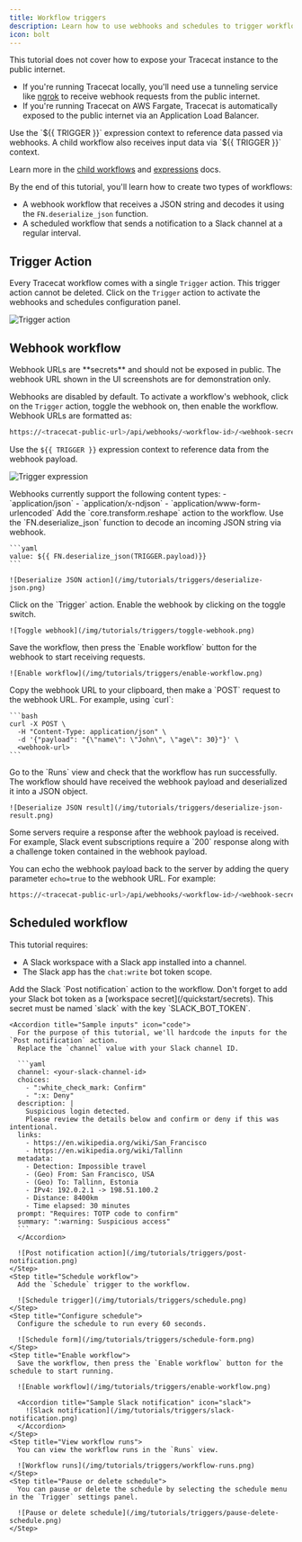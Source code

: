 ```yaml
---
title: Workflow triggers
description: Learn how to use webhooks and schedules to trigger workflows.
icon: bolt
---
```


<Note>
  This tutorial does not cover how to expose your Tracecat instance to the public internet.

  - If you're running Tracecat locally, you'll need use a tunneling service like [ngrok](https://ngrok.com/) to receive webhook requests from the public internet.
  - If you're running Tracecat on AWS Fargate, Tracecat is automatically exposed to the public internet via an Application Load Balancer.
</Note>

<Info>
  Use the `${{ TRIGGER }}` expression context to reference data passed via webhooks.
  A child workflow also receives input data via `${{ TRIGGER }}` context.

  Learn more in the [child workflows](/tutorials/child-workflows) and [expressions](/quickstart/expressions#trigger-context) docs.
</Info>

By the end of this tutorial, you'll learn how to create two types of workflows:

- A webhook workflow that receives a JSON string and decodes it using the `FN.deserialize_json` function.
- A scheduled workflow that sends a notification to a Slack channel at a regular interval.

## Trigger Action

Every Tracecat workflow comes with a single `Trigger` action.
This trigger action cannot be deleted.
Click on the `Trigger` action to activate the webhooks and schedules configuration panel.

![Trigger action](/img/tutorials/triggers/trigger-action.png)

## Webhook workflow

<Warning>
  Webhook URLs are **secrets** and should not be exposed in public.
  The webhook URL shown in the UI screenshots are for demonstration only.
</Warning>

Webhooks are disabled by default. To activate a workflow's webhook, click on the `Trigger` action, toggle the webhook on, then enable the workflow.
Webhook URLs are formatted as:

```bash
https://<tracecat-public-url>/api/webhooks/<workflow-id>/<webhook-secret>
```

Use the `${{ TRIGGER }}` expression context to reference data from the webhook payload.

![Trigger expression](/img/tutorials/triggers/trigger-expression.png)

<Note>
  Webhooks currently support the following content types:
  - `application/json`
  - `application/x-ndjson`
  - `application/www-form-urlencoded`
</Note>

<Steps>
  <Step title="Deserialize JSON action">
    Add the `core.transform.reshape` action to the workflow.
    Use the `FN.deserialize_json` function to decode an incoming JSON string via webhook.

    ```yaml
    value: ${{ FN.deserialize_json(TRIGGER.payload)}}
    ```

    ![Deserialize JSON action](/img/tutorials/triggers/deserialize-json.png)
  </Step>
  <Step title="Toggle webhook">
    Click on the `Trigger` action.
    Enable the webhook by clicking on the toggle switch.

    ![Toggle webhook](/img/tutorials/triggers/toggle-webhook.png)
  </Step>
  <Step title="Enable workflow">
    Save the workflow, then press the `Enable workflow` button for the webhook to start receiving requests.

    ![Enable workflow](/img/tutorials/triggers/enable-workflow.png)
  </Step>
  <Step title="POST webhook request">
    Copy the webhook URL to your clipboard, then make a `POST` request to the webhook URL.
    For example, using `curl`:

    ```bash
    curl -X POST \
      -H "Content-Type: application/json" \
      -d '{"payload": "{\"name\": \"John\", \"age\": 30}"}' \
      <webhook-url>
    ```
  </Step>
  <Step title="View workflow runs">
    Go to the `Runs` view and check that the workflow has run successfully.
    The workflow should have received the webhook payload and deserialized it into a JSON object.

    ![Deserialize JSON result](/img/tutorials/triggers/deserialize-json-result.png)
  </Step>
</Steps>

<Note>
  Some servers require a response after the webhook payload is received.
  For example, Slack event subscriptions require a `200` response along with a challenge token contained in the webhook payload.

  You can echo the webhook payload back to the server by adding the query parameter `echo=true` to the webhook URL.
  For example:

  ```bash
  https://<tracecat-public-url>/api/webhooks/<workflow-id>/<webhook-secret>?echo=true
  ```

</Note>

## Scheduled workflow

This tutorial requires:

- A Slack workspace with a Slack app installed into a channel.
- The Slack app has the `chat:write` bot token scope.

<Steps>
  <Step title="Post notification action">
    Add the Slack `Post notification` action to the workflow.
    Don't forget to add your Slack bot token as a [workspace secret](/quickstart/secrets).
    This secret must be named `slack` with the key `SLACK_BOT_TOKEN`.

    <Accordion title="Sample inputs" icon="code">
      For the purpose of this tutorial, we'll hardcode the inputs for the `Post notification` action.
      Replace the `channel` value with your Slack channel ID.

      ```yaml
      channel: <your-slack-channel-id>
      choices:
        - ":white_check_mark: Confirm"
        - ":x: Deny"
      description: |
        Suspicious login detected.
        Please review the details below and confirm or deny if this was intentional.
      links:
        - https://en.wikipedia.org/wiki/San_Francisco
        - https://en.wikipedia.org/wiki/Tallinn
      metadata:
        - Detection: Impossible travel
        - (Geo) From: San Francisco, USA
        - (Geo) To: Tallinn, Estonia
        - IPv4: 192.0.2.1 -> 198.51.100.2
        - Distance: 8400km
        - Time elapsed: 30 minutes
      prompt: "Requires: TOTP code to confirm"
      summary: ":warning: Suspicious access"
      ```
      </Accordion>

      ![Post notification action](/img/tutorials/triggers/post-notification.png)
    </Step>
    <Step title="Schedule workflow">
      Add the `Schedule` trigger to the workflow.

      ![Schedule trigger](/img/tutorials/triggers/schedule.png)
    </Step>
    <Step title="Configure schedule">
      Configure the schedule to run every 60 seconds.

      ![Schedule form](/img/tutorials/triggers/schedule-form.png)
    </Step>
    <Step title="Enable workflow">
      Save the workflow, then press the `Enable workflow` button for the schedule to start running.

      ![Enable workflow](/img/tutorials/triggers/enable-workflow.png)

      <Accordion title="Sample Slack notification" icon="slack">
        ![Slack notification](/img/tutorials/triggers/slack-notification.png)
      </Accordion>
    </Step>
    <Step title="View workflow runs">
      You can view the workflow runs in the `Runs` view.

      ![Workflow runs](/img/tutorials/triggers/workflow-runs.png)
    </Step>
    <Step title="Pause or delete schedule">
      You can pause or delete the schedule by selecting the schedule menu in the `Trigger` settings panel.

      ![Pause or delete schedule](/img/tutorials/triggers/pause-delete-schedule.png)
    </Step>
  </Steps>
